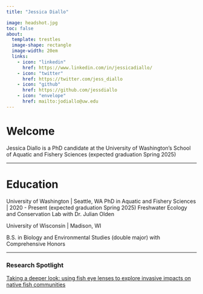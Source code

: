 ```yaml
---
title: "Jessica Diallo"

image: headshot.jpg
toc: false
about: 
  template: trestles
  image-shape: rectangle
  image-width: 20em
  links:
    - icon: "linkedin"
      href: https://www.linkedin.com/in/jessicadiallo/
    - icon: "twitter"
      href: https://twitter.com/jess_diallo
    - icon: "github"
      href: https://github.com/jessdiallo
    - icon: "envelope"
      href: mailto:jodiallo@uw.edu
---
```


# Welcome
Jessica Diallo is a PhD candidate at the University of Washington's School of Aquatic and Fishery Sciences (expected graduation Spring 2025)

---

# Education 

University of Washington | Seattle, WA
PhD in Aquatic and Fishery Sciences | 2020 - Present (expected graduation Spring 2025)
Freshwater Ecology and Conservation Lab with Dr. Julian Olden

University of Wisconsin | Madison, WI

B.S. in Biology and Environmental Studies (double major) with Comprehensive Honors

---

### Research Spotlight
[Taking a deeper look: using fish eye lenses to explore invasive impacts on native fish communities](https://fish.uw.edu/2024/01/taking-a-deeper-look-using-fish-eye-lenses-to-explore-invasive-fish-impacts-on-native-fish-communities/)


